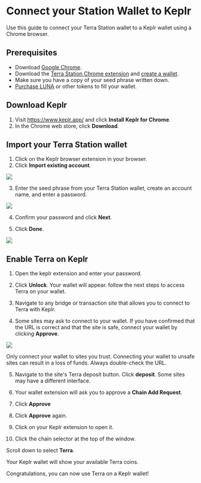 
# Connect your Station Wallet to Keplr

Use this guide to connect your Terra Station wallet to a Keplr wallet using a Chrome browser.

## Prerequisites

- Download [Google Chrome](https://www.google.com/chrome/).
- Download the [Terra Station Chrome extension](./download/terra-station-extension.mdx) and [create a wallet](./download/terra-station-extension.mdx#create-a-wallet).
- Make sure you have a copy of your seed phrase written down.
- [Purchase LUNA](./download/terra-station-extension.mdx#buy-tokens-from-an-exchange) or other tokens to fill your wallet.

## Download Keplr

1. Visit https://www.keplr.app/ and click **Install Keplr for Chrome**.
2. In the Chrome web store, click **Download**.

## Import your Terra Station wallet

1. Click on the Keplr browser extension in your browser.
2. Click **Import existing account**.

<img className="readme-img-lg" src="/img/screens/keplr/import.png" />
   
3. Enter the seed phrase from your Terra Station wallet, create an account name, and enter a password.

<img className="readme-img-lg" src="/img/screens/keplr/input.png" />

4. Confirm your password and click **Next**.

5. Click **Done**.

<img className="readme-img-lg" src="/img/screens/keplr/done.png" />

## Enable Terra on Keplr

1. Open the keplr extension and enter your password.

2. Click **Unlock**. Your wallet will appear. follow the next steps to access Terra on your wallet.

3. Navigate to any bridge or transaction site that allows you to connect to Terra with Keplr.

4. Some sites may ask to connect to your wallet. If you have confirmed that the URL is correct and that the site is safe, connect your wallet by clicking **Approve**.

<img className="readme-img-md" src="/img/screens/keplr/connect.png" />

<Admonition type="caution" icon="☢️">

Only connect your wallet to sites you trust. Connecting your wallet to unsafe sites can result in a loss of funds. Always double-check the URL.

</Admonition>

5. Navigate to the site's Terra deposit button. Click **deposit**. Some sites may have a different interface.

6. Your wallet extension will ask you to approve a **Chain Add Request**.


7. Click **Approve**

8. Click **Approve** again.

9. Click on your Keplr extension to open it.

10. Click the chain selector at the top of the window.

Scroll down to select **Terra**.

Your Keplr wallet will show your available Terra coins.

Congratulations, you can now use Terra on a Keplr wallet!
